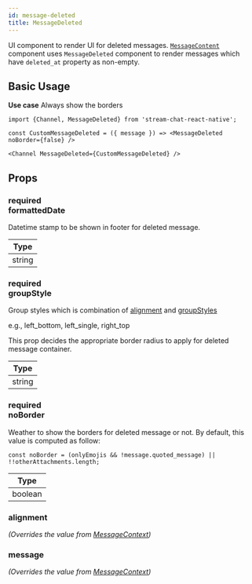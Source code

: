 ```yaml
---
id: message-deleted
title: MessageDeleted
---
```



UI component to render UI for deleted messages. [`MessageContent`](./message-content) component uses `MessageDeleted` component to render messages which have `deleted_at` property as non-empty.

## Basic Usage

**Use case** Always show the borders

```tsx
import {Channel, MessageDeleted} from 'stream-chat-react-native';

const CustomMessageDeleted = ({ message }) => <MessageDeleted noBorder={false} />

<Channel MessageDeleted={CustomMessageDeleted} />
```

## Props

### <div class="label required">required</div> **formattedDate**

Datetime stamp to be shown in footer for deleted message.

| Type |
| - |
| string |

### <div class="label required">required</div> **groupStyle**

Group styles which is combination of [alignment](../../contexts/message-context#alignment) and [groupStyles](../../contexts/message-context#groupstyles)

e.g., left_bottom, left_single, right_top

This prop decides the appropriate border radius to apply for deleted message container.

| Type |
| - |
| string |

### <div class="label required">required</div> **noBorder**

Weather to show the borders for deleted message or not. By default, this value is computed as follow:

```tsx
const noBorder = (onlyEmojis && !message.quoted_message) || !!otherAttachments.length;
```
| Type |
| - |
| boolean |

<!-- ### <div class="label required">required</div> **onLayout** -->

### alignment

_(Overrides the value from [MessageContext](../../contexts/message-context))_

<Alignment />

### message

_(Overrides the value from [MessageContext](../../contexts/message-context))_

<MessageProp />